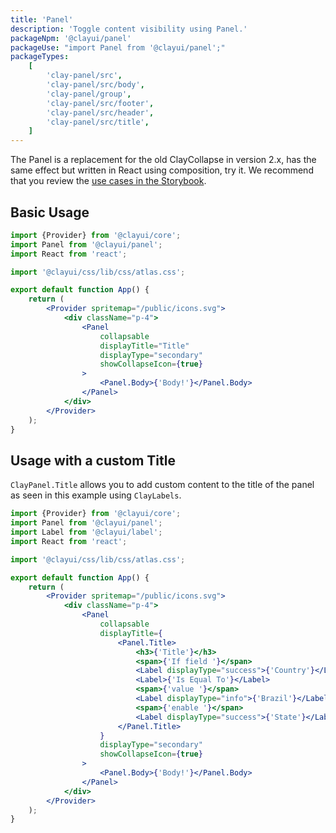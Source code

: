 ```yaml
---
title: 'Panel'
description: 'Toggle content visibility using Panel.'
packageNpm: '@clayui/panel'
packageUse: "import Panel from '@clayui/panel';"
packageTypes:
    [
        'clay-panel/src',
        'clay-panel/src/body',
        'clay-panel/group',
        'clay-panel/src/footer',
        'clay-panel/src/header',
        'clay-panel/src/title',
    ]
---
```


The Panel is a replacement for the old ClayCollapse in version 2.x, has the same effect but written in React using composition, try it. We recommend that you review the [use cases in the Storybook](https://storybook.clayui.com/?path=/story/design-system-components-panel--default).

## Basic Usage

```jsx preview
import {Provider} from '@clayui/core';
import Panel from '@clayui/panel';
import React from 'react';

import '@clayui/css/lib/css/atlas.css';

export default function App() {
	return (
		<Provider spritemap="/public/icons.svg">
			<div className="p-4">
				<Panel
					collapsable
					displayTitle="Title"
					displayType="secondary"
					showCollapseIcon={true}
				>
					<Panel.Body>{'Body!'}</Panel.Body>
				</Panel>
			</div>
		</Provider>
	);
}
```

## Usage with a custom Title

`ClayPanel.Title` allows you to add custom content to the title of the panel as seen in this example using `ClayLabels`.

```jsx preview
import {Provider} from '@clayui/core';
import Panel from '@clayui/panel';
import Label from '@clayui/label';
import React from 'react';

import '@clayui/css/lib/css/atlas.css';

export default function App() {
	return (
		<Provider spritemap="/public/icons.svg">
			<div className="p-4">
				<Panel
					collapsable
					displayTitle={
						<Panel.Title>
							<h3>{'Title'}</h3>
							<span>{'If field '}</span>
							<Label displayType="success">{'Country'}</Label>
							<Label>{'Is Equal To'}</Label>
							<span>{'value '}</span>
							<Label displayType="info">{'Brazil'}</Label>
							<span>{'enable '}</span>
							<Label displayType="success">{'State'}</Label>
						</Panel.Title>
					}
					displayType="secondary"
					showCollapseIcon={true}
				>
					<Panel.Body>{'Body!'}</Panel.Body>
				</Panel>
			</div>
		</Provider>
	);
}
```
